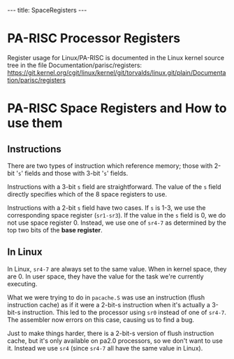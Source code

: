 ---
title: SpaceRegisters
---

= PA-RISC Processor Registers =

Register usage for Linux/PA-RISC is documented in the Linux kernel source tree in 
the file Documentation/parisc/registers:
https://git.kernel.org/cgit/linux/kernel/git/torvalds/linux.git/plain/Documentation/parisc/registers

= PA-RISC Space Registers and How to use them =

== Instructions ==
There are two types of instruction which reference memory; those with
2-bit '<tt>s</tt>' fields and those with 3-bit '<tt>s</tt>' fields.

Instructions with a 3-bit <tt>s</tt> field are straightforward.  The value of
the <tt>s</tt> field directly specifies which of the 8 space registers to use.

Instructions with a 2-bit <tt>s</tt> field have two cases.  If <tt>s</tt> is 1-3, we use
the corresponding space register (<tt>sr1-sr3</tt>).  If the value in the <tt>s</tt> field
is 0, we do not use space register 0.  Instead, we use one of <tt>sr4-7</tt> as
determined by the top two bits of the '''base register'''.

== In Linux ==
In Linux, <tt>sr4-7</tt> are always set to the same value.  When in kernel space,
they are 0.  In user space, they have the value for the task we're
currently executing.

What we were trying to do in <tt>pacache.S</tt> was use an instruction (flush
instruction cache) as if it were a 2-bit-s instruction when it's actually
a 3-bit-s instruction.  This led to the processor using <tt>sr0</tt> instead of
one of <tt>sr4-7</tt>.  The assembler now errors on this case, causing us to find
a bug.

Just to make things harder, there is a 2-bit-s version of flush
instruction cache, but it's only available on pa2.0 processors, so we
don't want to use it.  Instead we use <tt>sr4</tt> (since <tt>sr4-7</tt> all have the same
value in Linux).